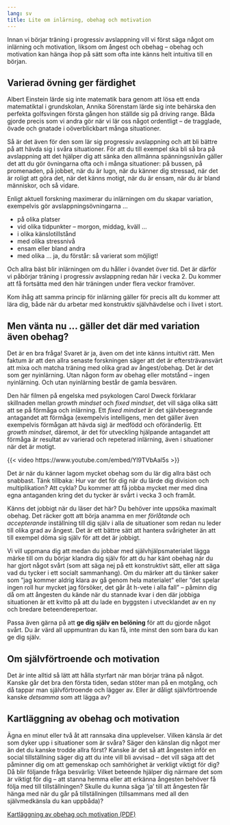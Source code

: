```yaml
---
lang: sv
title: Lite om inlärning, obehag och motivation
---
```


\label{sec-motivation}

Innan vi börjar träning i progressiv avslappning vill vi först säga något om
inlärning och motivation, liksom om ångest och obehag -- obehag och motivation
kan hänga ihop på sätt som ofta inte känns helt intuitiva till en början.

## Varierad övning ger färdighet

Albert Einstein lärde sig inte matematik bara genom att lösa ett enda
matematiktal i grundskolan, Annika Sörenstam lärde sig inte behärska den
perfekta golfsvingen första gången hon ställde sig på driving range. Båda gjorde
precis som vi andra gör när vi lär oss något ordentligt -- de tragglade, övade
och gnatade i oöverblickbart många situationer. 

Så är det även för den som lär sig progressiv avslappning och att bli bättre på att hävda sig i svåra situationer. För att du till exempel ska bli så bra på avslappning att det hjälper dig att
sänka den allmänna spänningsnivån gäller det att du gör övningarna ofta och i
många situationer: på bussen, på promenaden, på jobbet, när du är lugn, när du
känner dig stressad, när det är roligt att göra det, när det känns motigt, när
du är ensam, när du är bland människor, och så vidare.

Enligt aktuell forskning maximerar du inlärningen om du
skapar variation, exempelvis gör avslappningsövningarna \...

-   på olika platser
-   vid olika tidpunkter -- morgon, middag, kväll \...
-   i olika känslotillstånd
-   med olika stressnivå
-   ensam eller bland andra
-   med olika \... ja, du förstår: så varierat som möjligt!

Och allra bäst blir inlärningen om du håller i övandet över tid. Det är
därför vi påbörjar träning i progressiv avslappning redan här i vecka 2. Du kommer att få fortsätta med den här träningen under flera veckor framöver.

Kom ihåg att samma princip för inlärning gäller för precis allt du
kommer att lära dig, både när du arbetar med konstruktiv självhävdelse och i livet i stort.

## Men vänta nu \... gäller det där med variation även obehag?

Det är en bra fråga! Svaret är ja, även om det inte känns intuitivt rätt. Men
faktum är att den allra senaste forskningen säger att det är eftersträvansvärt
att mixa och matcha träning med olika grad av ångest/obehag. Det är det som ger
nyinlärning. Utan någon form av obehag eller motstånd -- ingen nyinlärning. Och
utan nyinlärning består de gamla besvären.

Den här filmen på engelska med psykologen Carol Dweck förklarar skillnaden
mellan *growth mindset* och *fixed mindset*, det vill säga olika sätt att se på
förmåga och inlärning. Ett *fixed mindset* är det självbesegrande antagandet att
förmåga (exempelvis intelligens, men det gäller även exempelvis förmågan att
hävda sig) är medfödd och oföränderlig. Ett *growth mindset*, däremot, är det
för utveckling hjälpande antagandet att förmåga är resultat av varierad och
repeterad inlärning, även i situationer när det är motigt.

::: {.content-visible when-format="html"}
{{< video https://www.youtube.com/embed/Yl9TVbAal5s >}}
:::

\xqr{Carol Dweck -- How To Help Every Child Fulfil Their Potential (Youtube)}{https://youtu.be/Yl9TVbAal5s}

Det är när du känner lagom mycket obehag som du lär dig allra bäst och snabbast.
Tänk tillbaka: Hur var det för dig när du lärde dig division och multiplikation?
Att cykla? Du kommer att få jobba mycket mer med dina egna antaganden kring det
du tycker är svårt i vecka 3 och framåt.

Känns det jobbigt när du läser det här? Du behöver inte uppsöka maximalt obehag.
Det räcker gott att börja anamma en mer *förlåtande* och
*accepterande* inställning till dig själv i alla de situationer som
redan nu leder till olika grad av ångest. Det är ett bättre sätt att hantera
svårigheter än att till exempel döma sig själv för att det är jobbigt.

Vi vill uppmana dig att medan du jobbar med självhjälpsmaterialet lägga märke till om du
börjar klandra dig själv för att du har känt obehag när du har gjort något svårt
(som att säga nej på ett konstruktivt sätt, eller att säga vad du tycker i ett
socialt sammanhang). Om du märker att du tänker saker som ”jag kommer aldrig
klara av gå genom hela materialet” eller ”det spelar ingen roll hur mycket jag
försöker, det går åt h-vete i alla fall” -- påminn dig då om att ångesten du
kände när du stannade kvar i den där jobbiga situationen är ett kvitto på att du
lade en byggsten i utvecklandet av en ny och bredare beteenderepertoar.

Passa även gärna på att **ge dig själv en belöning** för att du gjorde något
svårt. Du är värd all uppmuntran du kan få, inte minst den som bara du kan ge
dig själv.

## Om självförtroende och motivation

Det är inte alltid så lätt att hålla styrfart när man börjar träna på
något. Kanske går det bra den första tiden, sedan stöter man på en
motgång, och då tappar man självförtroende och lägger av. Eller är
dåligt självförtroende kanske *detsamma* som att lägga av?

## Kartläggning av obehag och motivation

Ägna en minut eller två åt att rannsaka dina upplevelser. Vilken känsla är det som
dyker upp i situationer som är svåra? Säger den känslan dig något mer än det
du kanske trodde allra först? Kanske är det så att ångesten inför en social tillställning
säger dig att du inte vill bli avvisad -- det vill säga att det påminner dig om att
gemenskap och samhörighet är verkligt viktigt för dig? Då blir följande fråga besvärlig: Vilket beteende hjälper
dig närmare det som är viktigt för dig -- att stanna hemma eller att erkänna
ångesten behöver få följa med till tillställningen? Skulle du kunna säga ’ja’ till att ångesten får hänga med när du går på tillställningen (tillsammans med all den självmedkänsla du kan uppbåda)?

::: {.content-visible when-format="html"}
[Kartläggning av obehag och motivation (PDF)](forms/100respekt-obehag-motivation-reflektion.pdf){.bi-filetype-pdf}
:::

\xqrform{Kartläggning av obehag och motivation (PDF)}{forms/100respekt-obehag-motivation-reflektion.pdf}
